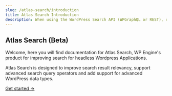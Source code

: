 ```yaml
---
slug: /atlas-search/introduction
title: Atlas Search Introduction
description: When using the WordPress Search API (WPGraphQL or REST), results can yield poor relevancy, it has zero query configuration available, and supports only basic WordPress data types out of the box. Atlas Search aims to improve search result relevancy, enable advanced search configurability & increase the supported WordPress data types for your websites content search.
---
```

## Atlas Search (Beta)

Welcome, here you will find documentation for Atlas Search, WP Engine's product for improving search for headless Wordpress Applications.

Atlas Search is designed to improve search result relevancy, support advanced search query operators and add support for advanced WordPress data types.

[Get started &#8594;](./getting-started)
